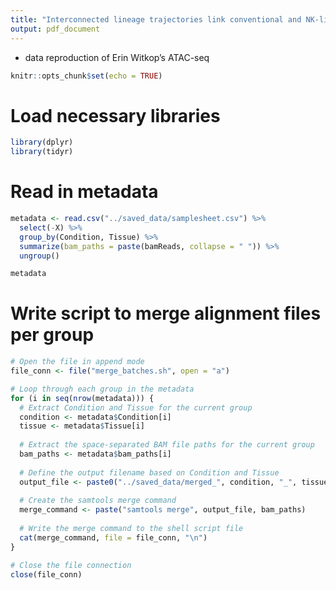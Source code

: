 ```yaml
---
title: "Interconnected lineage trajectories link conventional and NK-like exhausted CD8+ T cells beneficial in T1D"
output: pdf_document
---
```


 - data reproduction of Erin Witkop's ATAC-seq
 
```r
knitr::opts_chunk$set(echo = TRUE)
```

# Load necessary libraries

```r

library(dplyr)
library(tidyr)

```

# Read in metadata

```r

metadata <- read.csv("../saved_data/samplesheet.csv") %>%
  select(-X) %>%
  group_by(Condition, Tissue) %>%
  summarize(bam_paths = paste(bamReads, collapse = " ")) %>%
  ungroup()

metadata

```

# Write script to merge alignment files per group

```r

# Open the file in append mode
file_conn <- file("merge_batches.sh", open = "a")

# Loop through each group in the metadata
for (i in seq(nrow(metadata))) {
  # Extract Condition and Tissue for the current group
  condition <- metadata$Condition[i]
  tissue <- metadata$Tissue[i]
  
  # Extract the space-separated BAM file paths for the current group
  bam_paths <- metadata$bam_paths[i]
  
  # Define the output filename based on Condition and Tissue
  output_file <- paste0("../saved_data/merged_", condition, "_", tissue, ".bam")
  
  # Create the samtools merge command
  merge_command <- paste("samtools merge", output_file, bam_paths)
  
  # Write the merge command to the shell script file
  cat(merge_command, file = file_conn, "\n")
}

# Close the file connection
close(file_conn)

```